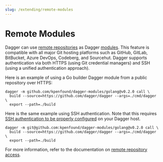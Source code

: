 ```yaml
---
slug: /extending/remote-modules
---
```


# Remote Modules

Dagger can use [remote repositories](./remote-repositories.mdx) as Dagger [modules](../features/reusability.mdx). This feature is compatible with all major Git hosting platforms such as GitHub, GitLab, BitBucket, Azure DevOps, Codeberg, and Sourcehut. Dagger supports authentication via both HTTPS (using Git credential managers) and SSH (using a unified authentication approach).

Here is an example of using a Go builder Dagger module from a public repository over HTTPS:

```shell
dagger -m github.com/kpenfound/dagger-modules/golang@v0.2.0 call \
  build --source=https://github.com/dagger/dagger --args=./cmd/dagger \
  export --path=./build
```

Here is the same example using SSH authentication. Note that this requires [SSH authentication to be properly configured](./remote-repositories.mdx#ssh-authentication) on your Dagger host.

```shell
dagger -m git@github.com:kpenfound/dagger-modules/golang@v0.2.0 call \
  build --source=https://github.com/dagger/dagger --args=./cmd/dagger \
  export --path=./build
```

For more information, refer to the documentation on [remote repository access](./remote-repositories.mdx).
